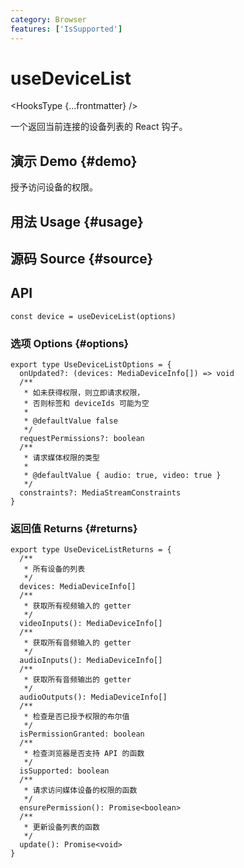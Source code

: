 ```yaml
---
category: Browser
features: ['IsSupported']
---
```


# useDeviceList


<HooksType {...frontmatter} />

一个返回当前连接的设备列表的 React 钩子。

## 演示 Demo \{#demo}

授予访问设备的权限。


<App />

## 用法 Usage \{#usage}



## 源码 Source \{#source}


<Source />

## API

```tsx
const device = useDeviceList(options)
```

### 选项 Options \{#options}

```tsx
export type UseDeviceListOptions = {
  onUpdated?: (devices: MediaDeviceInfo[]) => void
  /**
   * 如未获得权限，则立即请求权限，
   * 否则标签和 deviceIds 可能为空
   *
   * @defaultValue false
   */
  requestPermissions?: boolean
  /**
   * 请求媒体权限的类型
   *
   * @defaultValue { audio: true, video: true }
   */
  constraints?: MediaStreamConstraints
}
```

### 返回值 Returns \{#returns}

```tsx
export type UseDeviceListReturns = {
  /**
   * 所有设备的列表
   */
  devices: MediaDeviceInfo[]
  /**
   * 获取所有视频输入的 getter
   */
  videoInputs(): MediaDeviceInfo[]
  /**
   * 获取所有音频输入的 getter
   */
  audioInputs(): MediaDeviceInfo[]
  /**
   * 获取所有音频输出的 getter
   */
  audioOutputs(): MediaDeviceInfo[]
  /**
   * 检查是否已授予权限的布尔值
   */
  isPermissionGranted: boolean
  /**
   * 检查浏览器是否支持 API 的函数
   */
  isSupported: boolean
  /**
   * 请求访问媒体设备的权限的函数
   */
  ensurePermission(): Promise<boolean>
  /**
   * 更新设备列表的函数
   */
  update(): Promise<void>
}
```
